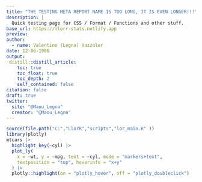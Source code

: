 ```yaml
---
title: "THE TESTING META REPORT NAME IS TOO LONG, IT IS EVEN LONGER!!!"
description: |
  Quick testing page for CSS / Format / Functions and other stuff.
base_url: https://llorr-stats.netlify.app
preview:   
author:
  - name: Valentino (Legna) Vazzoler
date: 12-06-1986
output:
 distill::distill_article:
    toc: true
    toc_float: true
    toc_depth: 2
    self_contained: false
citation: false
draft: true
twitter:
  site: "@Maou_Legna"
  creator: "@Maou_Legna"
---
```


```r
source(file.path("C:","LlorR","scripts","lor_main.R" ))
library(plotly)
mtcars |>
  highlight_key(~cyl) |>
  plot_ly(
    x = ~wt, y = ~mpg, text = ~cyl, mode = "markers+text", 
    textposition = "top", hoverinfo = "x+y"
  ) |>
  plotly::highlight(on = "plotly_hover", off = "plotly_doubleclick")
```




